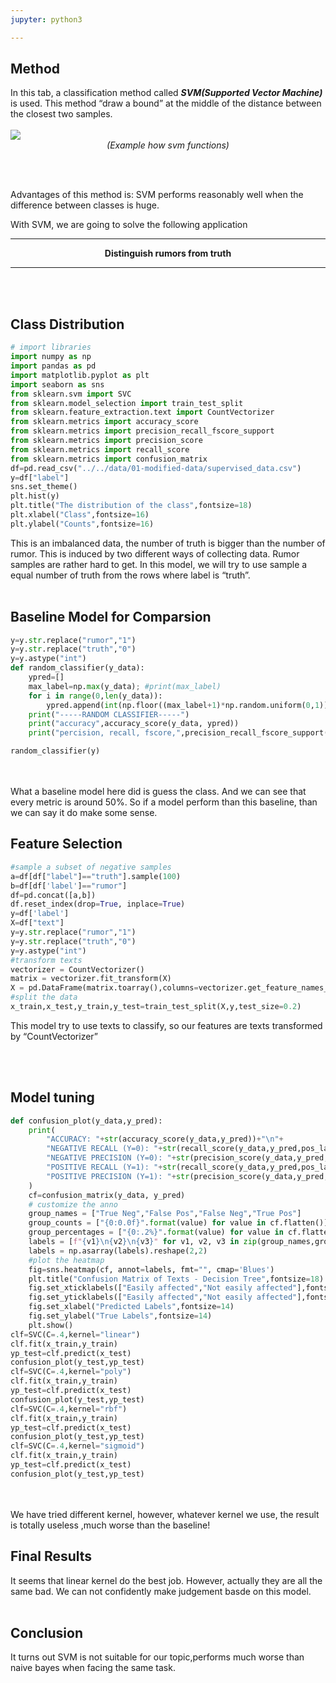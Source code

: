 ```yaml
---
jupyter: python3

---
```



## Method 

In this tab, a classification method called ***SVM(Supported Vector Machine)*** is used. This method "draw a bound" at the middle of the distance between the closest two samples. 
<br></br>
![](svm.jpeg)
<center>*(Example how svm functions)*</center>
<br></br>

Advantages of this method is: SVM performs reasonably well when the difference between classes is huge.

With SVM, we are going to solve the following application

---

<center>**Distinguish rumors from truth**</center>

--- 

<br></br>

## Class Distribution
```python
# import libraries
import numpy as np
import pandas as pd
import matplotlib.pyplot as plt
import seaborn as sns
from sklearn.svm import SVC
from sklearn.model_selection import train_test_split
from sklearn.feature_extraction.text import CountVectorizer
from sklearn.metrics import accuracy_score
from sklearn.metrics import precision_recall_fscore_support
from sklearn.metrics import precision_score
from sklearn.metrics import recall_score
from sklearn.metrics import confusion_matrix
df=pd.read_csv("../../data/01-modified-data/supervised_data.csv")
y=df["label"]
sns.set_theme()
plt.hist(y)
plt.title("The distribution of the class",fontsize=18)
plt.xlabel("Class",fontsize=16)
plt.ylabel("Counts",fontsize=16)
```

This is an imbalanced data, the number of truth is bigger than the number of rumor. This is induced by two different ways of collecting data. Rumor samples are rather hard to get. 
In this model, we will try to use sample a equal number of truth from the rows where label is "truth".
<br></br>


## Baseline Model for Comparsion
```python
y=y.str.replace("rumor","1")
y=y.str.replace("truth","0")
y=y.astype("int")
def random_classifier(y_data):
    ypred=[]
    max_label=np.max(y_data); #print(max_label)
    for i in range(0,len(y_data)):
        ypred.append(int(np.floor((max_label+1)*np.random.uniform(0,1))))
    print("-----RANDOM CLASSIFIER-----")
    print("accuracy",accuracy_score(y_data, ypred))
    print("percision, recall, fscore,",precision_recall_fscore_support(y_data,ypred))

random_classifier(y)
```
<br></br>
What a baseline model here did is guess the class. And we can see that every metric is around 50%. So if a model perform than this baseline, than we can say it do make some sense.

## Feature Selection
```python
#sample a subset of negative samples
a=df[df["label"]=="truth"].sample(100)
b=df[df['label']=="rumor"]
df=pd.concat([a,b])
df.reset_index(drop=True, inplace=True)
y=df['label']
X=df["text"]
y=y.str.replace("rumor","1")
y=y.str.replace("truth","0")
y=y.astype("int")
#transform texts
vectorizer = CountVectorizer()
matrix = vectorizer.fit_transform(X)
X = pd.DataFrame(matrix.toarray(),columns=vectorizer.get_feature_names_out())
#split the data
x_train,x_test,y_train,y_test=train_test_split(X,y,test_size=0.2)
```

This model try to use texts to classify, so our features are texts transformed by "CountVectorizer"

<br></br>

## Model tuning
```python
def confusion_plot(y_data,y_pred):
    print(
        "ACCURACY: "+str(accuracy_score(y_data,y_pred))+"\n"+
        "NEGATIVE RECALL (Y=0): "+str(recall_score(y_data,y_pred,pos_label=0))+"\n"+
        "NEGATIVE PRECISION (Y=0): "+str(precision_score(y_data,y_pred,pos_label=0))+"\n"+
        "POSITIVE RECALL (Y=1): "+str(recall_score(y_data,y_pred,pos_label=1))+"\n"+
        "POSITIVE PRECISION (Y=1): "+str(precision_score(y_data,y_pred,pos_label=1))+"\n"
    )
    cf=confusion_matrix(y_data, y_pred)
    # customize the anno
    group_names = ["True Neg","False Pos","False Neg","True Pos"]
    group_counts = ["{0:0.0f}".format(value) for value in cf.flatten()]
    group_percentages = ["{0:.2%}".format(value) for value in cf.flatten()/np.sum(cf)]
    labels = [f"{v1}\n{v2}\n{v3}" for v1, v2, v3 in zip(group_names,group_counts,group_percentages)]
    labels = np.asarray(labels).reshape(2,2)
    #plot the heatmap
    fig=sns.heatmap(cf, annot=labels, fmt="", cmap='Blues')
    plt.title("Confusion Matrix of Texts - Decision Tree",fontsize=18)
    fig.set_xticklabels(["Easily affected","Not easily affected"],fontsize=13)
    fig.set_yticklabels(["Easily affected","Not easily affected"],fontsize=13)
    fig.set_xlabel("Predicted Labels",fontsize=14)
    fig.set_ylabel("True Labels",fontsize=14)
    plt.show()
clf=SVC(C=.4,kernel="linear")
clf.fit(x_train,y_train)
yp_test=clf.predict(x_test)
confusion_plot(y_test,yp_test)
clf=SVC(C=.4,kernel="poly")
clf.fit(x_train,y_train)
yp_test=clf.predict(x_test)
confusion_plot(y_test,yp_test)
clf=SVC(C=.4,kernel="rbf")
clf.fit(x_train,y_train)
yp_test=clf.predict(x_test)
confusion_plot(y_test,yp_test)
clf=SVC(C=.4,kernel="sigmoid")
clf.fit(x_train,y_train)
yp_test=clf.predict(x_test)
confusion_plot(y_test,yp_test)

```
<br></br>
We have tried different kernel, however, whatever kernel we use, the result is totally useless ,much worse than the baseline! 


## Final Results
It seems that linear kernel do the best job. However, actually they are all the same bad. We can not confidently make judgement basde on this model.
<br></br>

## Conclusion

It turns out SVM is not suitable for our topic,performs much worse than naive bayes when facing the same task.